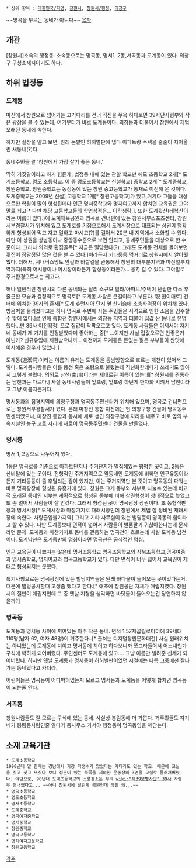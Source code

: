  * 상위 항목 : [[대한민국/지명]], [[창원시]], [[창원시/행정]], [[의창구]]
~~명곡을 부르는 동네가 아니다~~
[[목차]]
== 개관 ==
[창원시]소속의 행정동. 소속동으로는 명곡동, 명서1, 2동,서곡동과 도계동이 있다. 의창구 구청소재지이기도 하다.

== 하위 법정동 ==
=== 도계동 ===
마산에서 창원으로 넘어가는 고가다리를 건너 직진을 쭈욱 하다보면 39사단사령부와 작은 광장을 볼 수 있는데, 여기부터가 바로 도계동이다.
의창동과 더불어서 창원에서 제법 오래된 동네에 속한다.

하지만 실상을 알고 보면, 원래 논밭인 허허벌판에 냅다 아파트랑 주택을 줄줄이 지어올린 새동네(?)다. 

동네주민들 왈 '창원에서 가장 살기 좋은 동네.'

딱히 거짓말이라고 하기 힘든게, 법정동 내에 있는 관할 학교만 해도 초등학교 2개[* 도계초등학교, 명도 초등학교. 이 중 명도초등학교는 신설학교] 중학교 2개[* 도계중학교, 창원중학교. 창원중학교는 동정동에 있는 창원 중고등학교가 통채로 이전해 온 것이다. 도계중학교는 2009년 신설] 고등학교 1개[* 창원고등학교]가 있고,거기다 그들을 대상으로한 학원이 많이 형성된데다 인근 명서중학교와 명지여고까지 합치면 교육권은 그야말로 최고[* 다만 해당 고등학교들의 학업성적은… 이하생략.]. 또한 도계뒷산(태복산이라는 이름이 있다.)에 도계체육공원과 명곡로 건너편에 있는 창원서부스포츠센터, 창원서부경찰서가 위치해 있고 도계로를 기점으로해서 도계시장으로 대표되는 상권이 명확하게 형성되어 먹고 자고 일하고 마시고(?)를 걸어서 20분 내 지역에서 소화할 수 있다. 다만 이 상권을 상남동이나 중앙동수준으로 보면 안되고, 동네주민들을 대상으로 한 수준이다. 그러나 의외로 횟집골목[* 지금은 멸망했다(?). 그래도 도계동 전체를 돌아보면 횟집이 정말정말 많은 것을 볼 수 있다.]이라든지 기타등등 먹거리로 창원시에서 알아줬'''었'''다. 더해서, 시내버스망도 안길과 바깥길을 관통해서 창원의 대부분지역과 마산일부지역까지(특히 어시장이나 어시장이라든가 합성동이라든가… 응?) 갈 수 있다. 그야말로 주거환경으로서는 최고다. 

허나 일반적인 창원시의 다른 동네와는 달리 소규모 빌라/아파트/주택이 난립한 다소 후줄근한 모습과 결정적으로 명곡로[* 도계동 사람은 큰길이라고 부른다. 現 원이대로] 건너에 위치한 39사의 존재[* 도계 휴먼시아 단지 옆 산기슭에 소총사격장이 위치해 있다. 방음벽을 둘러쳤다고는 하나 명곡로 주변에 사는 주민들은 사격으로 인한 소음을 감수할 수 밖에 없다.]로 인해 통합전 창원시에서는 의창동 지역과 더불어 집값 싼 동네로 유명했다…만 39사 이전확정! 으로 집값이 팍팍오르고 있다. 도계동 사람들은 이제서야 자기네 동네가 제 가치를 인정받았다며 좋아하는 중[* …이지만 사실 집값오르면 안좋은거 아닌가? 신규유입에 제한받으니까… 이전까지 도계동은 돈없는 젊은 부부들이 싼맛에 이사해온 경우가 많았다.]

도계동(道溪洞)이라는 이름의 유래는 도계동을 동남방향으로 흐르는 개천이 있어서 그렇다. 도계동사람들은 이를 똥천 혹은 또랑으로 불렀는데 직선화한데다가 쓰레기도 많아서 그렇게 불렀다. 의외로 남천(南川)이라는 제대로된 이름이 있는데[* 창원시를 관통하는 남천과는 다르다.] 사실 동네사람들이 앞또랑, 앞또랑 하던게 한자화 시켜서 남천이라고 그냥 이름지은거다.

명서동과의 접경지역에 의창구청과 명곡동주민센터가 위치해 있으며, 명곡로 건너편으로는 창원서부경찰서가 있다. 본래 마창진 통합 이전에는 현 의창구청 건물이 명곡동주민센터였으나, 마창진 통합과 동시에 새로 생긴 의창구청에 자리를 내주고 바로 옆의 부속시설인 농구 코트 자리에 새로이 명곡동주민센터 건물을 만들었다. 

=== 명서동 ===
명서 1, 2동으로 나누어져 있다.

1동은 명곡로를 기준으로 아파트단지나 주거단지가 밀집해있는 평평한 곳이고, 2동은 산비탈에 있는 곳이다. 전형적인 주거지역으로 옆동네인 도계동에 비하면 인구유동이라든지 기타등등이 좀 후달리는 감이 있지만, 이는 주거지역만 본 것이고 명곡동의 파워는 바로 명곡광장에 형성된 유흥가에 있다. 창원은 크게 동부와 서부로 나눌수 있는데 비교적 오래된 동네인 서부는 계획적으로 형성된 동부에 비해 상권형성이 상대적으로 늦었고 또 좀 멀어서 사람들이 잘 안갔다. 그래서 형성된 곳이 명곡광장 상권이다. 또 농협직판장과 명서시장[* 도계시장과 마창가지로 재래시장인데 창원에서 제법 잘 정비된 재래시장에 속한다. 차량출입불가지역] 그리고 기타 사무실이 있는 빌딩등이 명곡동의 힘이라고 할 수 있다. 다만 도계동보다 면적이 넓어서 사람들이 발품팔기 귀찮아한다는게 문제라면 문제. 도계동과 마찬가지로 동네를 관통하는 명곡천이 흐르는데 사실 도계동 남천이다. 도계남천은 도계동만의 명칭이라면 명곡천은 공식적인 명칭.

인근 교육권이 나쁘지는 않은데 명서초등학교 명곡초등학교와 상북초등학교,명곡여중과 명서중학교, 명지여고와 명곡고등학교가 있다. 다만 면적이 너무 넓어서 교육권이 제대로 형성되지는 못했다.

특기사항으로는 명곡광장에 있는 빌딩지역들은 원래 바다물이 들어오는 곳이었다는거. 때문에 빌딩공사할때 고생좀 했다고 한다.[* 애초에 창원공단 자체가 매립지였다. 창원시의 절반이 매립지인데 그 중 옛날 지형을 생각하면 바닷물이 들어오는건 당연하지 않을까?]

=== 명곡동 ===
도계동과 명서동 사이에 끼여있는 아주 작은 동네. 면적 1.57제곱킬로미터에 39세대 110명(남자 62, 여자 48명)이 거주한다..[* 출처는 디지털창원문화대전]  사실 원래위치는 아니었는데 도계동에 치이고 명서동에 치이고 하다보니까 쪼그라들어서 어느새인가 구석에 박히게 되어버렸다. 주민센터도 도계동에 있고.... 그냥 이름만 빌려준 신세가 되어버렸다. 하지만 옛날 도계동과 명서동이 허허벌판이었던 시절에는 나름 그중에선 잘나가는 동네였다고 카더라.

어린이들은 명곡동이 어디박혀있는지 모르고 명서동과 도계동을 어떻게 합치면 명곡동이 되는줄 안다. 

=== 서곡동 ===
창원사람들도 잘 모르는 구석에 있는 동네. 사실상 봉림동에 더 가깝다. 거주민들도 자기네가 봉림동사람인줄 알다가 동사무소 가서야 행정동이 명곡동임을 깨닫는다.

== 소재 교육기관 ==
 * 도계초등학교
 1990년대 말 한때는 경남에서 가장 학생수가 많았다는 카더라도 있는 학교. 때문에 교실을 짓고 짓고 또짓다 보니 정문이 있는 북쪽을 제외한 운동장의 3면을 교실로 둘러쳐버렸다. 여담으로, 90년대 도계초등학교의 소풍장소는 무려 [[wiki:"제39보병사단" 39사]] 사령부 영내였다고... ~~아니 창원시에 널린게 공원인데 하필 왜...~~
 * 명곡초등학교
 * 명도초등학교
 * 명서초등학교
 * 도계중학교
 * 명곡여자중학교
 * 명서중학교
 * 창원중학교
 * 명곡고등학교
 * 명지여자고등학교
 * 창원고등학교

[[각주]]
